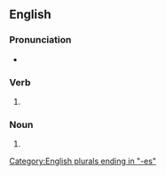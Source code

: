 ==English==

===Pronunciation===
* {{IPA|/ˈflɛksɪz/|lang=en}}

===Verb===
{{head|en|verb form}}

# {{en-third-person singular of|flex}}

===Noun===
{{head|en|noun form}}

# {{plural of|flex|lang=en}}

[[Category:English plurals ending in "-es"]]